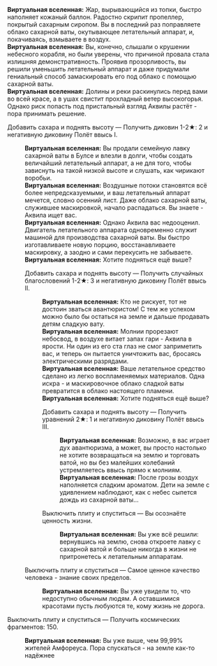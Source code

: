 {{Диалог Начало}}
:'''Виртуальная вселенная:''' Жар, вырывающийся из топки, быстро наполняет кожаный баллон. Радостно скрипит пропеллер, покрытый сахарным сиропом. Вы в последний раз поправляете облако сахарной ваты, окутывающее летательный аппарат, и, покачиваясь, взмываете в воздух.
:'''Виртуальная вселенная:''' Вы, конечно, слышали о крушении небесного корабля, но были уверены, что причиной провала стала излишняя демонстративность. Проявив прозорливость, вы решили уменьшить летательный аппарат и даже придумали гениальный способ замаскировать его под облако с помощью сахарной ваты.
:'''Виртуальная вселенная:''' Долины и реки раскинулись перед вами во всей красе, а в ушах свистит прохладный ветер высокогорья. Однако риск попасть под пристальный взгляд Аквилы растёт - пора принимать решение.
:{{Диалог|Звезда}} Добавить сахара и поднять высоту &mdash; Получить диковин 1-2★: 2 и негативную диковину Полёт ввысь I.
::'''Виртуальная вселенная:''' Вы продали семейную лавку сахарной ваты в Булсе и влезли в долги, чтобы создать величайший летательный аппарат, а не для того, чтобы зависнуть на такой низкой высоте и слушать, как чирикают воробьи.
::'''Виртуальная вселенная:''' Воздушные потоки становятся всё более непредсказуемыми, и ваш летательный аппарат мечется, словно осенний лист. Даже облако сахарной ваты, служившее маскировкой, начало распадаться. Вы знаете - Аквила ищет вас.
::'''Виртуальная вселенная:''' Однако Аквила вас недооценил. Двигатель летательного аппарата одновременно служит машиной для производства сахарной ваты. Вы быстро изготавливаете новую порцию, восстанавливаете маскировку, а заодно и сами перекусить не забываете.
::'''Виртуальная вселенная:''' Хотите подняться ещё выше?
::{{Диалог|Звезда}} Добавить сахара и поднять высоту &mdash; Получить случайных благословений 1-2★: 3 и негативную диковину Полёт ввысь II.
:::'''Виртуальная вселенная:''' Кто не рискует, тот не достоин зваться авантюристом! С тем же успехом можно было бы остаться на земле и дальше продавать детям сладкую вату.
:::'''Виртуальная вселенная:''' Молнии прорезают небосвод, в воздухе витает запах гари - Аквила в ярости. Ни один из его ста глаз не смог заприметить вас, и теперь он пытается уничтожить вас, бросаясь электрическими разрядами.
:::'''Виртуальная вселенная:''' Ваше летательное средство сделано из легко воспламеняемых материалов. Одна искра - и маскировочное облако сладкой ваты превратится в облако настоящего пламени.
:::'''Виртуальная вселенная:''' Хотите подняться ещё выше?
:::{{Диалог|Звезда}} Добавить сахара и поднять высоту &mdash; Получить уравнений 2★: 1 и негативную диковину Полёт ввысь III.
::::'''Виртуальная вселенная:''' Возможно, в вас играет дух авантюризма, а может, вы просто настолько не хотите возвращаться на землю и торговать ватой, но вы без малейших колебаний устремляетесь ввысь прямо к молниям.
::::'''Виртуальная вселенная:''' После грозы воздух наполняется сладким ароматом. Дети на земле с удивлением наблюдают, как с небес сыпется дождь из сахарной ваты...
:::{{Диалог|Звезда}} Выключить плиту и спуститься &mdash; Вы осознаёте ценность жизни.
::::'''Виртуальная вселенная:''' Вы уже всё решили: вернувшись на землю, снова откроете лавку с сахарной ватой и больше никогда в жизни не притронетесь к летательным аппаратам.
::{{Диалог|Звезда}} Выключить плиту и спуститься &mdash; Самое ценное качество человека - знание своих пределов.
:::'''Виртуальная вселенная:''' Вы уже увидели то, что недоступно обычным людям. А оставшимися красотами пусть любуются те, кому жизнь не дорога.
:{{Диалог|Звезда}} Выключить плиту и спуститься &mdash; Получить космических фрагментов: 150.
::'''Виртуальная вселенная:''' Вы уже выше, чем 99,99% жителей Амфореуса. Пора спускаться - на земле как-то надёжнее
{{Диалог Конец}}